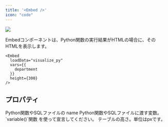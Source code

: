 ```yaml
---
title: '<Embed />'
icon: "code"
---
```


<Frame>
  <img src="/assets/images/pages/embed.jpg" />
</Frame>

Embedコンポーネントは、Python関数の実行結果がHTMLの場合に、そのHTMLを表示します。

```tsx
<Embed 
  loadData="visualize_py" 
  vars={{
    department
  }}
  height={300}
/>
```

## プロパティ

<ParamField path="loadData" type="string" required>
  Python関数やSQLファイルの name
</ParamField>

<ParamField path="vars" type="{ [key: string]: Variable }">
  Python関数やSQLファイルに渡す変数。 `variable()`関数 を使って宣言してください。
</ParamField>

<ParamField path="height" type="number">
  テーブルの高さ。単位はpxです。
</ParamField>